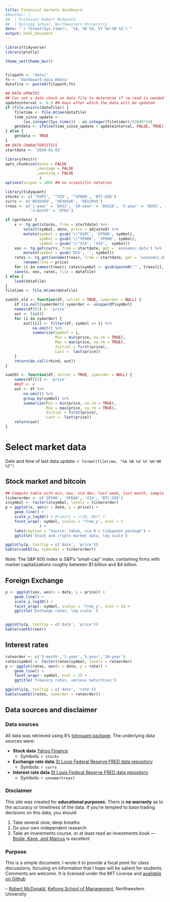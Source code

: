 ```yaml
---
title: Financial markets dashboard
##author: |
##  | Professor Robert McDonald
##  | Kellogg School, Northwestern University
date: "`r format(Sys.time(), '%A, %B %d, %Y %H:%M %Z')`"
output: html_document
---
```



```r
library(tidyverse)
library(plotly)

theme_set(theme_bw())


filepath <- 'data/'
fn <- 'dashboard_data.Rdata'
datafile <- paste0(filepath,fn)

## DATA UPDATES
## Can set a date check on data file to determine if re-read is needed
updateinterval <- 6.9 ## days after which the data will be updated
if (file.exists(datafile)) {
    filetime <- file.mtime(datafile)
    time_since_update <-
        (as.integer(Sys.time()) - as.integer(filetime))/(3600*24)
    getdata <- ifelse(time_since_update < updateinterval, FALSE, TRUE)
} else {
    getdata <- TRUE
}
## DATA CHARACTERISTICS
startdate <- '2020-01-01'

library(knitr)
opts_chunk$set(echo = FALSE
              ,message = FALSE
              ,warning = FALSE
               )
options(scipen = 100) ## no scientific notation
```

```r
library(tidyquant)
stocks <- c('^GSPC', '^VIX', '^SP600', 'BTC-USD')
currs <- c('DEXUSEU', 'DEXUSUK', 'DEXJPUS')
treas <- c('1-year' = 'DGS1', '10-year' = 'DGS10', '5-year' = 'DGS5',
           '3-month' = 'DTB3')

if (getdata) {
    x <- tq_get(stocks, from = startdate) %>%
        select(symbol, date, price = adjusted) %>%
        mutate(symbol = gsub('\\^GSPC', 'SP500', symbol),
               symbol = gsub('\\^SP600', 'SP600', symbol),
               symbol = gsub('\\^VIX', 'VIX',  symbol))
    xex <- tq_get(currs, from = startdate, get = 'economic.data') %>%
        mutate(symbol = gsub('DEX', '', symbol))
    rates <- tq_get(unname(treas), from = startdate, get = 'economic.data' ) %>%
        rename(rate = price)
    for (i in names(treas)) rates$symbol <- gsub(paste0('^', treas[i], '$'), i,  rates$symbol)
    save(x, xex, rates, file = datafile)
} else {
    load(datafile)
}
filetime <- file.mtime(datafile)
```

```r
sumtbl_old <- function(df, volret = TRUE, symorder = NULL) {
    if (is.null(symorder)) symorder <- unique(df$symbol)
    names(df)[3] <- 'price'
    out <- list()
    for (i in symorder) {
        out[[i]] <- filter(df, symbol == i) %>%
            na.omit() %>% 
            summarize(Symbol = i,
                      Min = min(price, na.rm = TRUE),
                      Max = max(price, na.rm = TRUE),
                      Initial = first(price),
                      Last =  last(price))
    }
    return(do.call(rbind, out))
}

sumtbl <- function(df, volret = TRUE, symorder = NULL) {
    names(df)[3] <- 'price'
    ##df <- x
    out <- df %>% 
        na.omit() %>%
        group_by(symbol) %>% 
        summarize(Min = min(price, na.rm = TRUE),
                  Max = max(price, na.rm = TRUE),
                  Initial = first(price),
                  Last =  last(price)) 
    return(out)
}


```

# Select market data {.tabset .tabset-pills}

Date and time of last data update: `r format(filetime, "%A %B %d %Y %H:%M %Z")`

## Stock market and bitcoin


```r

## Compute table with min, max, std dev, last week, last month, sample
tickerorder <- c('SP500', 'SP600', 'VIX', 'BTC-USD')
x$symbol <- factor(x$symbol, levels = tickerorder)
p = ggplot(x, aes(x = date, y = price)) +
    geom_line() +
    scale_y_log10() + #limits = c(10, NA)) +
    facet_wrap(~ symbol, scales = 'free_y', ncol = 2
               ) +
    labs(caption = "Source: Yahoo, via R's tidyquant package") + 
    ggtitle('Stock and crypto market data, log scale')

ggplotly(p, tooltip = c('date', 'price'))
kable(sumtbl(x, symorder = tickerorder))
```
Note: The S&P 600 index is S&P's "small-cap" index, containing firms
with market capitalizations roughly between $1 billion and $4 billion.

## Foreign Exchange

```r
p <- ggplot(xex, aes(x = date, y = price)) +
    geom_line() +
    scale_y_log10() +
    facet_wrap(~ symbol, scales = 'free_y', ncol = 1) +
    ggtitle('Exchange rates, log scale' )


ggplotly(p, tooltip = c('date', 'price'))
kable(sumtbl(xex))
```


## Interest rates

```r
rateorder <- c('3-month','1-year','5-year','10-year')
rates$symbol <- factor(rates$symbol, levels = rateorder)
p <- ggplot(rates, aes(x = date, y = rate)) +
    geom_line() +
    facet_wrap(~ symbol, ncol = 2) +
    ggtitle('Treasury rates, various maturities')

ggplotly(p, tooltip = c('date', 'rate'))
kable(sumtbl(rates, symorder = rateorder))
```

## Data sources and disclaimer


### Data sources

All data was retrieved using R's [tidyquant
package](https://cran.r-project.org/package=tidyquant). The
underlying data sources were:

* **Stock data** [Yahoo Finance](https://finance.yahoo.com/) 
  * Symbols: `r stocks`

* **Exchange rate data** [St Louis Federal Reserve FRED data
  repository](https://fred.stlouisfed.org)
  * Symbols: `r currs`

* **Interest rate data** [St Louis Federal Reserve FRED data
  repository](https://fred.stlouisfed.org)
  * Symbols: `r unname(treas)`
  
  
### Disclaimer

This site was created for **educational purposes**. There is **no warranty**
as to the accuracy or timeliness of the data. If you're tempted to
base trading decisions on this data, you should 

1. Take several slow, deep breaths
1. Do your own independent research
2. Take an investments course, or at least read an investments book ---
   [Bodie, Kane, and
   Marcus](https://www.mheducation.com/highered/product/investments-bodie-kane/M9781260013832.html)
   is excellent

### Purpose

This is a simple document. I wrote it to provide a focal point for
   class discussions, focusing on information that I hope will be salient
   for students. Comments are welcome. It is licensed under the MIT
   License and [available on Github](https://github.com/rmcd1024/fin-dash)
   
-- [Robert McDonald](https://www.kellogg.northwestern.edu/faculty/directory/mcdonald_robert.aspx), [Kellogg
School of Management](https://kellogg.northwestern.edu), Northwestern University
